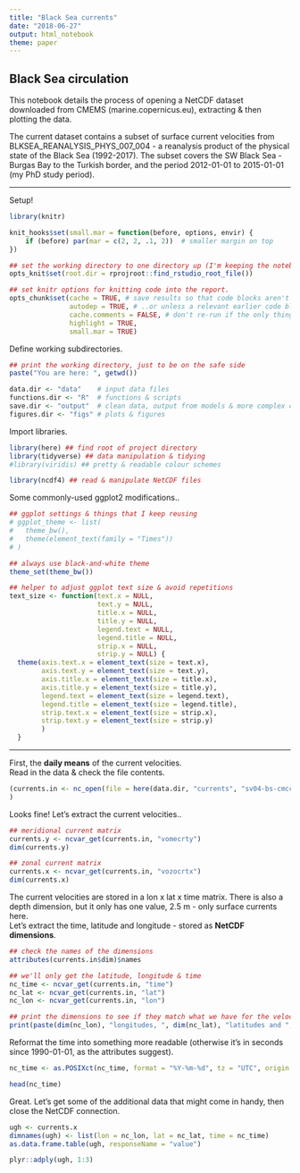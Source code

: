 ```yaml
---
title: "Black Sea currents"
date: "2018-06-27"
output: html_notebook
theme: paper
---
```


##  Black Sea circulation  
This notebook details the process of opening a NetCDF dataset downloaded from CMEMS (marine.copernicus.eu), extracting & then plotting the data.  

The current dataset contains a subset of surface current velocities from BLKSEA_REANALYSIS_PHYS_007_004 - a reanalysis product of the physical state of the Black Sea (1992-2017). The subset covers the SW Black Sea - Burgas Bay to the Turkish border, and the period 2012-01-01 to 2015-01-01 (my PhD study period).  

***  

Setup!  
```r
library(knitr)

knit_hooks$set(small.mar = function(before, options, envir) {
    if (before) par(mar = c(2, 2, .1, 2))  # smaller margin on top
})

## set the working directory to one directory up (I'm keeping the notebooks in their own subdirectory of the project, doc).
opts_knit$set(root.dir = rprojroot::find_rstudio_root_file())

## set knitr options for knitting code into the report.
opts_chunk$set(cache = TRUE, # save results so that code blocks aren't re-run unless code changes
               autodep = TRUE, # ..or unless a relevant earlier code block changed
               cache.comments = FALSE, # don't re-run if the only thing that changed was the comments
               highlight = TRUE, 
               small.mar = TRUE)

```

Define working subdirectories. 
```r
## print the working directory, just to be on the safe side
paste("You are here: ", getwd())

data.dir <- "data"    # input data files
functions.dir <- "R"  # functions & scripts
save.dir <- "output"  # clean data, output from models & more complex calculations
figures.dir <- "figs" # plots & figures 
```

Import libraries.
```r
library(here) ## find root of project directory
library(tidyverse) ## data manipulation & tidying
#library(viridis) ## pretty & readable colour schemes 

library(ncdf4) ## read & manipulate NetCDF files
```

Some commonly-used ggplot2 modifications..  
```r
## ggplot settings & things that I keep reusing
# ggplot_theme <- list(
#   theme_bw(),
#   theme(element_text(family = "Times"))
# )

## always use black-and-white theme
theme_set(theme_bw())

## helper to adjust ggplot text size & avoid repetitions 
text_size <- function(text.x = NULL,
                      text.y = NULL,
                      title.x = NULL,
                      title.y = NULL,
                      legend.text = NULL,
                      legend.title = NULL, 
                      strip.x = NULL, 
                      strip.y = NULL) {
  theme(axis.text.x = element_text(size = text.x),
        axis.text.y = element_text(size = text.y),
        axis.title.x = element_text(size = title.x),
        axis.title.y = element_text(size = title.y),
        legend.text = element_text(size = legend.text), 
        legend.title = element_text(size = legend.title), 
        strip.text.x = element_text(size = strip.x), 
        strip.text.y = element_text(size = strip.y)
        )
  }
```

***  
First, the **daily means** of the current velocities.  
Read in the data & check the file contents.  
```r
(currents.in <- nc_open(file = here(data.dir, "currents", "sv04-bs-cmcc-cur-rean-d_1530092744997.nc"))
)
```

Looks fine! Let's extract the current velocities..  
```r
## meridional current matrix
currents.y <- ncvar_get(currents.in, "vomecrty")
dim(currents.y)

## zonal current matrix
currents.x <- ncvar_get(currents.in, "vozocrtx")
dim(currents.x)

```
The current velocities are stored in a lon x lat x time matrix. There is also a depth dimension, but it only has one value, 2.5 m - only surface currents here.  
Let's extract the time, latitude and longitude - stored as **NetCDF dimensions**.  
```r
## check the names of the dimensions 
attributes(currents.in$dim)$names

## we'll only get the latitude, longitude & time
nc_time <- ncvar_get(currents.in, "time")
nc_lat <- ncvar_get(currents.in, "lat")
nc_lon <- ncvar_get(currents.in, "lon")

## print the dimensions to see if they match what we have for the velocities above..
print(paste(dim(nc_lon), "longitudes, ", dim(nc_lat), "latitudes and ", dim(nc_time), "times."))
```

Reformat the time into something more readable (otherwise it's in seconds since 1990-01-01, as the attributes suggest).  
```r
nc_time <- as.POSIXct(nc_time, format = "%Y-%m-%d", tz = "UTC", origin = "1990-01-01")

head(nc_time)
```

Great. Let's get some of the additional data that might come in handy, then close the NetCDF connection. 



```r
ugh <- currents.x
dimnames(ugh) <- list(lon = nc_lon, lat = nc_lat, time = nc_time)
as.data.frame.table(ugh, responseName = "value") 

plyr::adply(ugh, 1:3)

```


